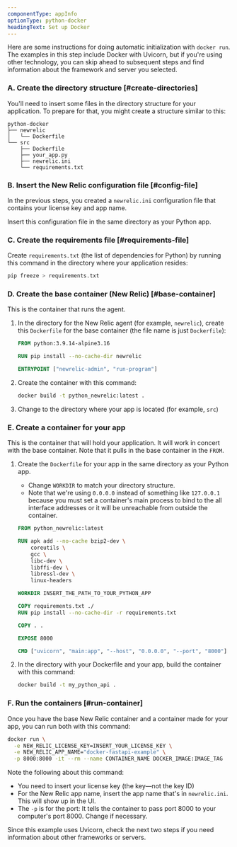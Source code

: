 ```yaml
---
componentType: appInfo
optionType: python-docker
headingText: Set up Docker
---
```


Here are some instructions for doing automatic initialization with `docker run`. The examples in this step include Docker with Uvicorn, but if you're using other technology, you can skip ahead to subsequent steps and find information about the framework and server you selected.

### A. Create the directory structure [#create-directories]

You'll need to insert some files in the directory structure for your application. To prepare for that, you might create a structure similar to this:

```
python-docker
├── newrelic
│   └── Dockerfile
└── src
    ├── Dockerfile
    ├── your_app.py
    ├── newrelic.ini
    └── requirements.txt
```

### B. Insert the New Relic configuration file [#config-file]

In the previous steps, you created a `newrelic.ini` configuration file that contains your license key and app name.

Insert this configuration file in the same directory as your Python app.

### C. Create the requirements file [#requirements-file]

Create `requirements.txt` (the list of dependencies for Python) by running this command in the directory where your application resides:

```sh
pip freeze > requirements.txt
```

### D. Create the base container (New Relic) [#base-container]

This is the container that runs the agent.

1. In the directory for the New Relic agent (for example, `newrelic`), create this `Dockerfile` for the base container (the file name is just `Dockerfile`):

    ```dockerfile
    FROM python:3.9.14-alpine3.16

    RUN pip install --no-cache-dir newrelic

    ENTRYPOINT ["newrelic-admin", "run-program"]
    ```

2. Create the container with this command:

    ```sh
    docker build -t python_newrelic:latest .
    ```

3. Change to the directory where your app is located (for example, `src`)

### E. Create a container for your app

This is the container that will hold your application. It will work in concert with the base container. Note that it pulls in the base container in the `FROM`.

1. Create the `Dockerfile` for your app in the same directory as your Python app.

    * Change `WORKDIR` to match your directory structure.
    * Note that we're using `0.0.0.0` instead of something like `127.0.0.1` because you must set a container's main process to bind to the all interface addresses or it will be unreachable from outside the container.
    ```dockerfile
    FROM python_newrelic:latest

    RUN apk add --no-cache bzip2-dev \
        coreutils \
        gcc \
        libc-dev \
        libffi-dev \
        libressl-dev \
        linux-headers

    WORKDIR INSERT_THE_PATH_TO_YOUR_PYTHON_APP

    COPY requirements.txt ./
    RUN pip install --no-cache-dir -r requirements.txt

    COPY . .

    EXPOSE 8000

    CMD ["uvicorn", "main:app", "--host", "0.0.0.0", "--port", "8000"]
    ```

2. In the directory with your Dockerfile and your app, build the container with this command:

    ```sh
    docker build -t my_python_api .
    ```

### F. Run the containers [#run-container]

Once you have the base New Relic container and a container made for your app, you can run both with this command:

```sh
docker run \
  -e NEW_RELIC_LICENSE_KEY=INSERT_YOUR_LICENSE_KEY \
  -e NEW_RELIC_APP_NAME="docker-fastapi-example" \
  -p 8000:8000 -it --rm --name CONTAINER_NAME DOCKER_IMAGE:IMAGE_TAG
```

Note the following about this command:

* You need to insert your license key (the key&mdash;not the key ID)
* For the New Relic app name, insert the app name that's in `newrelic.ini`. This will show up in the UI.
* The `-p` is for the port: It tells the container to pass port 8000 to your computer's port 8000. Change if necessary.

<Callout variant="tip">
  Since this example uses Uvicorn, check the next two steps if you need information about other frameworks or servers.
</Callout>
